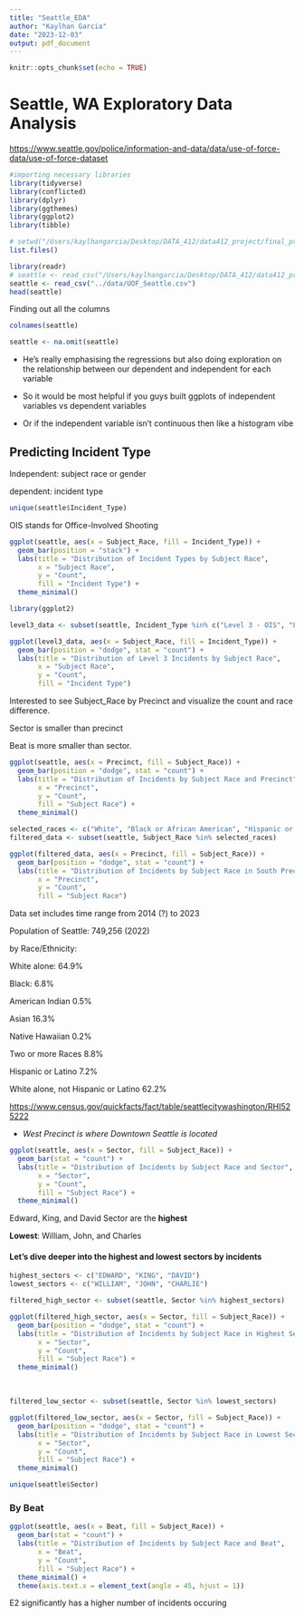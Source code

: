 ```yaml
---
title: "Seattle_EDA"
author: "Kaylhan Garcia"
date: "2023-12-03"
output: pdf_document
---
```


```r
knitr::opts_chunk$set(echo = TRUE)
```

# Seattle, WA Exploratory Data Analysis

<https://www.seattle.gov/police/information-and-data/data/use-of-force-data/use-of-force-dataset>

```r
#importing necessary libraries
library(tidyverse)
library(conflicted)
library(dplyr)
library(ggthemes)
library(ggplot2)
library(tibble)
```

```r
# setwd("/Users/kaylhangarcia/Desktop/DATA_412/data412_project/final_project/data-412-mpd-use-of-force")
list.files()
```

```r
library(readr)
# seattle <- read_csv("/Users/kaylhangarcia/Desktop/DATA_412/data412_project/final_project/data-412-mpd-use-of-force/data/Use_Of_Force_Seattle.csv")
seattle <- read_csv("../data/UOF_Seattle.csv")
head(seattle)
```

Finding out all the columns

```r
colnames(seattle)
```

```r
seattle <- na.omit(seattle)
```

-   He's really emphasising the regressions but also doing exploration on the relationship between our dependent and independent for each variable

-   So it would be most helpful if you guys built ggplots of independent variables vs dependent variables

-   Or if the independent variable isn't continuous then like a histogram vibe

## Predicting Incident Type

Independent: subject race or gender

dependent: incident type

```r
unique(seattle$Incident_Type)
```

OIS stands for Office-Involved Shooting

```r
ggplot(seattle, aes(x = Subject_Race, fill = Incident_Type)) +
  geom_bar(position = "stack") +
  labs(title = "Distribution of Incident Types by Subject Race",
       x = "Subject Race",
       y = "Count",
       fill = "Incident Type") +
  theme_minimal()
```

```r
library(ggplot2)

level3_data <- subset(seattle, Incident_Type %in% c("Level 3 - OIS", "Level 3 - Use of Force"))

ggplot(level3_data, aes(x = Subject_Race, fill = Incident_Type)) +
  geom_bar(position = "dodge", stat = "count") +
  labs(title = "Distribution of Level 3 Incidents by Subject Race",
       x = "Subject Race",
       y = "Count",
       fill = "Incident Type") 
```

Interested to see Subject_Race by Precinct and visualize the count and race difference.

Sector is smaller than precinct

Beat is more smaller than sector.

```r
ggplot(seattle, aes(x = Precinct, fill = Subject_Race)) +
  geom_bar(position = "dodge", stat = "count") +
  labs(title = "Distribution of Incidents by Subject Race and Precinct",
       x = "Precinct",
       y = "Count",
       fill = "Subject Race") +
  theme_minimal()
```

```r
selected_races <- c("White", "Black or African American", "Hispanic or Latino", "Asian", "Unspecified")
filtered_data <- subset(seattle, Subject_Race %in% selected_races)

ggplot(filtered_data, aes(x = Precinct, fill = Subject_Race)) +
  geom_bar(position = "dodge", stat = "count") +
  labs(title = "Distribution of Incidents by Subject Race in South Precinct",
       x = "Precinct",
       y = "Count",
       fill = "Subject Race")
```

Data set includes time range from 2014 (?) to 2023

Population of Seattle: 749,256 (2022)

by Race/Ethnicity:

White alone: 64.9%

Black: 6.8%

American Indian 0.5%

Asian 16.3%

Native Hawaiian 0.2%

Two or more Races 8.8%

Hispanic or Latino 7.2%

White alone, not Hispanic or Latino 62.2%

<https://www.census.gov/quickfacts/fact/table/seattlecitywashington/RHI525222>

-   *West Precinct is where Downtown Seattle is located*

```r
ggplot(seattle, aes(x = Sector, fill = Subject_Race)) +
  geom_bar(stat = "count") +
  labs(title = "Distribution of Incidents by Subject Race and Sector",
       x = "Sector",
       y = "Count",
       fill = "Subject Race") +
  theme_minimal()
```

Edward, King, and David Sector are the **highest**

**Lowest**: William, John, and Charles

#### Let's dive deeper into the highest and lowest sectors by incidents

```r
highest_sectors <- c("EDWARD", "KING", "DAVID")
lowest_sectors <- c("WILLIAM", "JOHN", "CHARLIE")
```

```r
filtered_high_sector <- subset(seattle, Sector %in% highest_sectors)

ggplot(filtered_high_sector, aes(x = Sector, fill = Subject_Race)) +
  geom_bar(position = "dodge", stat = "count") +
  labs(title = "Distribution of Incidents by Subject Race in Highest Sectors",
       x = "Sector",
       y = "Count",
       fill = "Subject Race") +
  theme_minimal()
```

\

```r
filtered_low_sector <- subset(seattle, Sector %in% lowest_sectors)

ggplot(filtered_low_sector, aes(x = Sector, fill = Subject_Race)) +
  geom_bar(position = "dodge", stat = "count") +
  labs(title = "Distribution of Incidents by Subject Race in Lowest Sectors",
       x = "Sector",
       y = "Count",
       fill = "Subject Race") +
  theme_minimal()
```

```r
unique(seattle$Sector)
```

### By Beat 

```r
ggplot(seattle, aes(x = Beat, fill = Subject_Race)) +
  geom_bar(stat = "count") +
  labs(title = "Distribution of Incidents by Subject Race and Beat",
       x = "Beat",
       y = "Count",
       fill = "Subject Race") +
  theme_minimal() +
  theme(axis.text.x = element_text(angle = 45, hjust = 1)) 
```

E2 significantly has a higher number of incidents occuring

